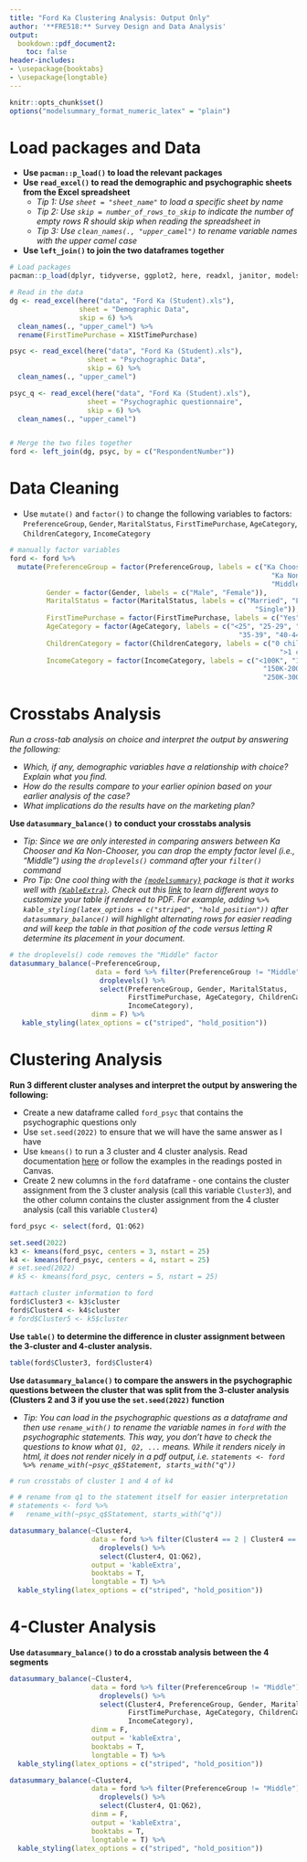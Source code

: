 ```yaml
---
title: "Ford Ka Clustering Analysis: Output Only"
author: '**FRE518:** Survey Design and Data Analysis'
output:
  bookdown::pdf_document2:
    toc: false
header-includes:
- \usepackage{booktabs}
- \usepackage{longtable}
---
```


```r
knitr::opts_chunk$set()
options("modelsummary_format_numeric_latex" = "plain")
```

# Load packages and Data

  - **Use `pacman::p_load()` to load the relevant packages**
  - **Use `read_excel()` to read the demographic and psychographic sheets from the Excel spreadsheet**
    - *Tip 1: Use `sheet = "sheet_name"` to load a specific sheet by name*
    - *Tip 2: Use `skip = number_of_rows_to_skip` to indicate the number of empty rows R should skip when reading the spreadsheet in*
    - *Tip 3: Use `clean_names(., "upper_camel")` to rename variable names with the upper camel case*
  - **Use `left_join()` to join the two dataframes together**

```r
# Load packages
pacman::p_load(dplyr, tidyverse, ggplot2, here, readxl, janitor, modelsummary, kableExtra, cluster)

# Read in the data
dg <- read_excel(here("data", "Ford Ka (Student).xls"), 
                 sheet = "Demographic Data", 
                 skip = 6) %>%
  clean_names(., "upper_camel") %>%
  rename(FirstTimePurchase = X1StTimePurchase)

psyc <- read_excel(here("data", "Ford Ka (Student).xls"), 
                   sheet = "Psychographic Data", 
                   skip = 6) %>%
  clean_names(., "upper_camel")

psyc_q <- read_excel(here("data", "Ford Ka (Student).xls"), 
                   sheet = "Psychographic questionnaire", 
                   skip = 6) %>%
  clean_names(., "upper_camel")


# Merge the two files together
ford <- left_join(dg, psyc, by = c("RespondentNumber")) 
```

# Data Cleaning

- Use `mutate()` and `factor()` to change the following variables to factors: `PreferenceGroup`, `Gender`, `MaritalStatus`, `FirstTimePurchase`, `AgeCategory`, `ChildrenCategory`, `IncomeCategory`

```r
# manually factor variables
ford <- ford %>%
  mutate(PreferenceGroup = factor(PreferenceGroup, labels = c("Ka Chooser", 
                                                                "Ka Non-Chooser",
                                                                "Middle")), 
         Gender = factor(Gender, labels = c("Male", "Female")),
         MaritalStatus = factor(MaritalStatus, labels = c("Married", "Living Together",
                                                            "Single")),
         FirstTimePurchase = factor(FirstTimePurchase, labels = c("Yes", "No")),
         AgeCategory = factor(AgeCategory, labels = c("<25", "25-29", "30-34", 
                                                        "35-39", "40-44", ">44")), 
         ChildrenCategory = factor(ChildrenCategory, labels = c("0 child", "1 child", 
                                                                  ">1 child")),
         IncomeCategory = factor(IncomeCategory, labels = c("<100K", "100K-150K",
                                                              "150K-200K", "200K-250K", 
                                                              "250K-300K", ">300K")))
```

# Crosstabs Analysis 

*Run a cross-tab analysis on choice and interpret the output by answering the following:*

  - *Which, if any, demographic variables have a relationship with choice? Explain what you find.*
  - *How do the results compare to your earlier opinion based on your earlier analysis of the case?*
  - *What implications do the results have on the marketing plan?*

**Use `datasummary_balance()` to conduct your crosstabs analysis**
  
  - *Tip: Since we are only interested in comparing answers between Ka Chooser and Ka Non-Chooser, you can drop the empty factor level (i.e., "Middle") using the `droplevels()` command after your `filter()` command*
  - *Pro Tip: One cool thing with the [`{modelsummary}`](https://vincentarelbundock.github.io/modelsummary/articles/modelsummary.html) package is that it works well with [`{KableExtra}`](https://cran.r-project.org/web/packages/kableExtra/vignettes/awesome_table_in_html.html). Check out this [link](https://cran.r-project.org/web/packages/kableExtra/vignettes/awesome_table_in_pdf.pdf) to learn different ways to customize your table if rendered to PDF. For example, adding `%>% kable_styling(latex_options = c("striped", "hold_position"))` after `datasummary_balance()`  will highlight alternating rows for easier reading and will keep the table in that position of the code versus letting R determine its placement in your document.* 

```r
# the droplevels() code removes the "Middle" factor 
datasummary_balance(~PreferenceGroup,
                     data = ford %>% filter(PreferenceGroup != "Middle") %>% 
                      droplevels() %>%
                      select(PreferenceGroup, Gender, MaritalStatus, 
                             FirstTimePurchase, AgeCategory, ChildrenCategory,
                             IncomeCategory),
                    dinm = F) %>% 
   kable_styling(latex_options = c("striped", "hold_position")) 
```
\newpage

# Clustering Analysis

**Run 3 different cluster analyses and interpret the output by answering the following:**

  - Create a new dataframe called `ford_psyc` that contains the psychographic questions only
  - Use `set.seed(2022)` to ensure that we will have the same answer as I have
  - Use `kmeans()` to run a 3 cluster and 4 cluster analysis. Read documentation [here](https://www.rdocumentation.org/packages/stats/versions/3.6.2/topics/kmeans) or follow the examples in the readings posted in Canvas.
  - Create 2 new columns in the `ford` dataframe - one contains the cluster assignment from the 3 cluster analysis (call this variable `Cluster3`), and the other column contains the cluster assignment from the 4 cluster analysis (call this variable `Cluster4`)

```r
ford_psyc <- select(ford, Q1:Q62)

set.seed(2022)
k3 <- kmeans(ford_psyc, centers = 3, nstart = 25)  
k4 <- kmeans(ford_psyc, centers = 4, nstart = 25)
# set.seed(2022)
# k5 <- kmeans(ford_psyc, centers = 5, nstart = 25)

#attach cluster information to ford
ford$Cluster3 <- k3$cluster
ford$Cluster4 <- k4$cluster
# ford$Cluster5 <- k5$cluster
```

\newpage

**Use `table()` to determine the difference in cluster assignment between the 3-cluster and 4-cluster analysis.**

```r
table(ford$Cluster3, ford$Cluster4)
```
    
**Use `datasummary_balance()` to compare the answers in the psychographic questions between the cluster that was split from the 3-cluster analysis (Clusters 2 and 3 if you use the `set.seed(2022)` function**

  - *Tip: You can load in the psychographic questions as a dataframe and then use `rename_with()` to rename the variable names in `ford` with the psychographic statements. This way, you don't have to check the questions to know what `Q1, Q2, ...` means. While it renders nicely in html, it does not render nicely in a pdf output, i.e. `statements <- ford %>% rename_with(~psyc_q$Statement, starts_with("q"))`*

```r
# run crosstabs of cluster 1 and 4 of k4

# # rename from q1 to the statement itself for easier interpretation
# statements <- ford %>%
#   rename_with(~psyc_q$Statement, starts_with("q"))

datasummary_balance(~Cluster4,
                    data = ford %>% filter(Cluster4 == 2 | Cluster4 == 3) %>% 
                      droplevels() %>%
                      select(Cluster4, Q1:Q62),                    
                    output = 'kableExtra',
                    booktabs = T,
                    longtable = T) %>% 
  kable_styling(latex_options = c("striped", "hold_position")) 
```

# 4-Cluster Analysis

**Use `datasummary_balance()` to do a crosstab analysis between the 4 segments**
  
```r
datasummary_balance(~Cluster4,
                    data = ford %>% filter(PreferenceGroup != "Middle") %>% 
                      droplevels() %>%
                      select(Cluster4, PreferenceGroup, Gender, MaritalStatus, 
                             FirstTimePurchase, AgeCategory, ChildrenCategory,
                             IncomeCategory),
                    dinm = F,                    
                    output = 'kableExtra',
                    booktabs = T,
                    longtable = T) %>% 
  kable_styling(latex_options = c("striped", "hold_position")) 

datasummary_balance(~Cluster4,
                    data = ford %>% filter(PreferenceGroup != "Middle") %>% 
                      droplevels() %>%
                      select(Cluster4, Q1:Q62),
                    dinm = F,
                    output = 'kableExtra',
                    booktabs = T,
                    longtable = T) %>% 
  kable_styling(latex_options = c("striped", "hold_position")) 
```
